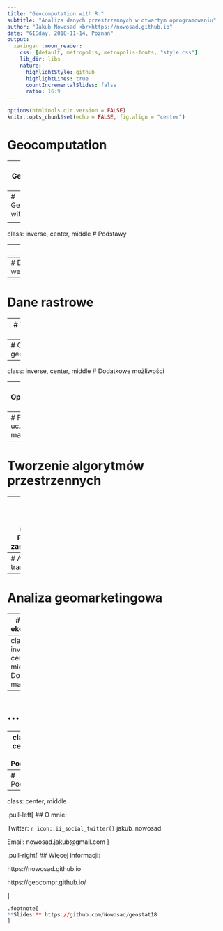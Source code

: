 ```yaml
---
title: "Geocomputation with R:"
subtitle: "Analiza danych przestrzennych w otwartym oprogramowaniu"
author: "Jakub Nowosad <br>https://nowosad.github.io"
date: "GISday, 2018-11-14, Poznań"
output:
  xaringan::moon_reader:
    css: [default, metropolis, metropolis-fonts, "style.css"]
    lib_dir: libs
    nature:
      highlightStyle: github
      highlightLines: true
      countIncrementalSlides: false
      ratio: 16:9
---
```


```r
options(htmltools.dir.version = FALSE)
knitr::opts_chunk$set(echo = FALSE, fig.align = "center")
```

# Geocomputation

<!-- grass gis + arc + r -->

---
# Gecomputation with R

<!-- how and why -->
<!-- packages and posibilities -->

---
# Geocomputation with R - książka

<!-- intro to the book -->
<!-- links-->

---
class: inverse, center, middle
# Podstawy

---
# R

<!-- - R + RStudio -->
<!-- - Simple workflow - gif? -->

---
# Dane wektorowe

---
# Dane rastrowe

---
# Tworzenie map

---
# Operacje geometryczne

---
class: inverse, center, middle
# Dodatkowe możliwości

---
# Oprogramowanie GIS

---
# Przestrzenne uczenie maszynowe

---
# Tworzenie algorytmów przestrzennych

---
class: inverse, center, middle
# Przykłady zastosowania

---
# Analiza transportu

---
# Analiza geomarketingowa

---
# Analiza ekologiczna

---
class: inverse, center, middle
# Dodatkowe materiały

---
# ...

---
class: inverse, center, middle
# Podsumowanie

---
# Podsumowanie




---
class: center, middle
<!-- # Dziękuję -->

.pull-left[
## O mnie:

Twitter: `r icon::ii_social_twitter()` jakub_nowosad

Email: nowosad.jakub@gmail.com
]

.pull-right[
## Więcej informacji:

https://nowosad.github.io

https://geocompr.github.io/

]

```r
.footnote[
**Slides:** https://github.com/Nowosad/geostat18
]
```
